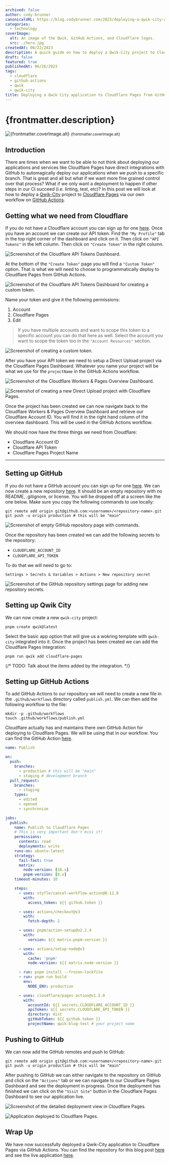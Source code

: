 ```yaml
---
archived: false
author: cody-brunner
canonicalURL: https://blog.codybrunner.com/2023/deploying-a-qwik-city-app-to-cloudflare-pages-from-github-actions
categories:
  - technology
coverImage:
  alt: An image of the Qwik, GitHub Actions, and Cloudflare logos.
  src: ./hero.jpg
createdAt: 06/22/2023
description: A quick guide on how to deploy a Qwik-City project to Cloudflare Pages from GitHub Actions.
draft: false
featured: true
publishedAt: 06/26/2023
tags:
  - cloudflare
  - github-actions
  - qwik
  - qwik-city
title: Deploying a Qwik City application to Cloudflare Pages from GitHub Actions
---
```



# {frontmatter.description}

<div class='flex flex-col items-center gap-2'>
	<Image
		alt={frontmatter.coverImage.alt}
		class='object-cover'
		fetchpriority='high'
		height={400}
		quality={100}
		src={heroImage}
		width={800}
	/>
	<small>{frontmatter.coverImage.alt}</small>
</div>

## Introduction

There are times when we want to be able to not think about deploying our applications and services like Cloudflare Pages have direct integrations with GitHub to automagically deploy our applications when we push to a specific branch. That is great and all but what if we want more fine grained control over that process? What if we only want a deployment to happen if other steps in our CI succeed (i.e. linting, test, etc)? In this post we will look at how to deploy a [Qwik-City](https://qwik.builder.io/docs/qwikcity/) project to [Cloudflare Pages](https://pages.cloudflare.com/) via our own workflow on [GitHub Actions](https://github.com/features/actions).

## Getting what we need from Cloudflare

If you do not have a Cloudflare account you can sign up for one [here](https://dash.cloudflare.com/sign-up). Once you have an account we can create our API token. Find the `"My Profile"` tab in the top right corner of the dashboard and click on it. Then click on `"API Tokens"` in the left column. Then click on `"Create Token"` in the right column.

<Image
	alt='Screenshot of the Cloudflare API Tokens Dashboard.'
	class='object-cover'
	fetchpriority='low'
	height={300}
	quality={100}
	src={image1}
	width={800}
/>

At the bottom of the `"Create Token"` page you will find a `"Custom Token"` option. That is what we will need to choose to programmatically deploy to Cloudflare Pages from GitHub Actions.

<Image
	alt='Screenshot of the Cloudflare API Tokens Dashboard for creating a custom token.'
	class='object-cover'
	fetchpriority='low'
	height={300}
	quality={100}
	src={image2}
	width={800}
/>

Name your token and give it the following permissions:

1. Account
2. Cloudflare Pages
3. Edit

> If you have multiple accounts and want to scope this token to a specific account you can do that here as well. Select the account you want to scope the token too in the `"Account Resources"` section.

<Image
	alt='Screenshot of creating a custom token.'
	class='object-cover'
	fetchpriority='low'
	height={300}
	quality={100}
	src={image3}
	width={800}
/>

After you have your API token we need to setup a Direct Upload project via the Cloudflare Pages Dashboard. Whatever you name your project will be what we use for the `projectName` in the GitHub Actions workflow.

<Image
	alt='Screenshot of the Cloudflare Workers & Pages Overview Dashboard.'
	class='object-cover'
	fetchpriority='low'
	height={300}
	quality={100}
	src={image4}
	width={800}
/>

<Image
	alt='Screenshot of creating a new Direct Upload project with Cloudflare Pages.'
	class='object-cover'
	fetchpriority='low'
	height={300}
	quality={100}
	src={image5}
	width={800}
/>

Once the project has been created we can now navigate back to the Cloudflare Workers & Pages Overview Dashboard and retrieve our Cloudflare Account ID. You will find it in the right hand column of the overview dashboard. This will be used in the GitHub Actions workflow.

We should now have the three things we need from Cloudflare:

- Cloudflare Account ID
- Cloudflare API Token
- Cloudflare Pages Project Name

---

## Setting up GitHub

If you do not have a GitHub account you can sign up for one [here](https://github.com/signup). We can now create a new repository [here](https://github.com/new). It should be an empty repository with no README, .gitignore, or license. You will be dropped off at a screen like the one below. Make sure you copy the following commands to use locally:

```shell
git remote add origin git@github.com:<username>/<repository-name>.git
git push -u origin production # this will be "main"
```

<Image
	alt='Screenshot of empty GitHub repository page with commands.'
	class='object-cover'
	fetchpriority='low'
	height={300}
	quality={100}
	src={image6}
	width={800}
/>

Once the repository has been created we can add the following secrets to the repository:

- `CLOUDFLARE_ACCOUNT_ID`
- `CLOUDFLARE_API_TOKEN`

To do that we will need to go to:

```
Settings > Secrets & Variables > Actions > New repository secret
```

<Image
	alt='Screenshot of the GitHub repository settings page for adding new repository secrets.'
	class='object-cover'
	fetchpriority='low'
	height={300}
	quality={100}
	src={image7}
	width={800}
/>

## Setting up Qwik City

We can now create a new `qwik-city` project:

```shell
pnpm create qwik@latest
```

Select the basic app option that will give us a wokring template with `qwik-city` integrated into it. Once the project has been created we can add the Cloudflare Pages integration:

```shell
pnpm run qwik add cloudflare-pages
```

{/* TODO: Talk about the items added by the integration. */}

## Setting up GitHub Actions

To add GitHub Actions to our repository we will need to create a new file in the `.github/workflows` directory called `publish.yml`. We can then add the following workflow to the file:

```shell
mkdir -p .github/workflows
touch .github/workflows/publish.yml
```

Cloudflare actually has and maintains there own GitHub Action for deploying to Cloudflare Pages. We will be using that in our workflow. You can find the GitHub Action [here](https://github.com/marketplace/actions/cloudflare-pages-github-action).

```yml showLineNumbers title=".github/workflows/publish.yml"
name: Publish

on:
  push:
    branches:
      - production # this will be "main"
      - staging # development branch
  pull_request:
    branches:
      - staging
    types:
      - edited
      - opened
      - synchronize

jobs:
  publish:
    name: Publish to Cloudflare Pages
    # This is very important don't miss it!
    permissions:
      contents: read
      deployments: write
    runs-on: ubuntu-latest
    strategy:
      fail-fast: true
      matrix:
        node-version: [18.x]
        pnpm-version: [8.x]
    timeout-minutes: 10

    steps:
      - uses: styfle/cancel-workflow-action@0.11.0
        with:
          access_token: ${{ github.token }}

      - uses: actions/checkout@v3
        with:
          fetch-depth: 2

      - uses: pnpm/action-setup@v2.2.4
        with:
          version: ${{ matrix.pnpm-version }}

      - uses: actions/setup-node@v3
        with:
          cache: 'pnpm'
          node-version: ${{ matrix.node-version }}

      - run: pnpm install --frozen-lockfile
      - run: pnpm run build
        env:
          NODE_ENV: production

      - uses: cloudflare/pages-action@v1.5.0
        with:
          accountId: ${{ secrets.CLOUDFLARE_ACCOUNT_ID }}
          apiToken: ${{ secrets.CLOUDFLARE_API_TOKEN }}
          directory: dist
          gitHubToken: ${{ github.token }}
          projectName: qwik-blog-test # your project name
```

## Pushing to GitHub

We can now add the GitHub remotes and push to GitHub:

```shell
git remote add origin git@github.com:<username>/<repository-name>.git
git push -u origin production # this will be "main"
```

After pushing to GitHub we can either navigate to the repository on GitHub and click on the `"Actions"` tab or we can navigate to our Cloudflare Pages Dashboard and see the deployment in progress. Once the deployment has finished we can click on the `"Visit Site"` button in the Cloudflare Pages Dashboard to see our application live.

<Image
	alt='Screenshot of the detailed deployment view in Cloudflare Pages.'
	class='object-cover'
	fetchpriority='low'
	height={300}
	quality={100}
	src={image8}
	width={800}
/>

<Image
	alt='Application deployed to Cloudflare Pages.'
	class='object-cover'
	fetchpriority='low'
	height={300}
	quality={100}
	src={image9}
	width={800}
/>

## Wrap Up

We have now successfully deployed a Qwik-City application to Cloudflare Pages via GitHub Actions.
You can find the repository for this blog post [here](https://github.com/rockchalkwushock/qwik-blog-test) and see the live application [here](https://production.qwik-blog-test.pages.dev/).

<Signature />

